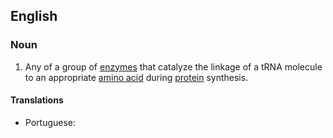 ==English==

===Noun===
{{wikipedia}}
{{en-noun|head=[[aminoacyl]] [[tRNA]] [[synthetase]]}}

# {{label|en|enzyme}} Any of a group of [[enzyme]]s that catalyze the linkage of a tRNA molecule to an appropriate [[amino acid]] during [[protein]] synthesis.

====Translations====
{{trans-top|any of a group of enzymes that catalyze the linkage of a tRNA molecule to an appropriate amino acid during protein synthesis}}
* Portuguese: {{t|pt|aminoacil-tRNA sintetase|f}}
{{trans-mid}}
{{trans-bottom}}